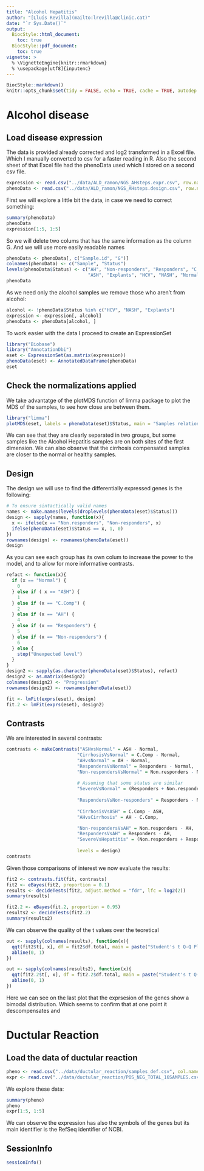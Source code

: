 ```yaml
---
title: "Alcohol Hepatitis"
author: "[Lluís Revilla](mailto:lrevilla@clinic.cat)"
date: "`r Sys.Date()`"
output: 
  BiocStyle::html_document:
    toc: true
  BiocStyle::pdf_document:
    toc: true
vignette: >
  % \VignetteEngine{knitr::rmarkdown}
  % \usepackage[utf8]{inputenc}
---
```


```r
BiocStyle::markdown()
knitr::opts_chunk$set(tidy = FALSE, echo = TRUE, cache = TRUE, autodep = TRUE)
```
# Alcohol disease
## Load disease expression

The data is provided already corrected and log2 transformed in a Excel file. Which I manually converted to csv for a faster reading in R. Also the second sheet of that Excel file had the phenoData used which I stored on a second csv file.

```r
expression <- read.csv("../data/ALD_ramon/NGS_AHsteps.expr.csv", row.names = 1)
phenoData <- read.csv("../data/ALD_ramon/NGS_AHsteps.design.csv", row.names = 1)
```

First we will explore a little bit the data, in case we need to correct something:

```r
summary(phenoData)
phenoData
expression[1:5, 1:5]
```

So we will delete two colums that has the same information as the column G. And we will use more easily readable names

```r
phenoData <- phenoData[, c("Sample.id", "G")]
colnames(phenoData) <- c("Sample", "Status")
levels(phenoData$Status) <- c("AH", "Non-responders", "Responders", "C.Comp", 
                              "ASH", "Explants", "HCV", "NASH", "Normal")
phenoData
```

As we need only the alcohol samples we remove those who aren't from alcohol:

```r
alcohol <- !phenoData$Status %in% c("HCV", "NASH", "Explants")
expression <- expression[, alcohol]
phenoData <- phenoData[alcohol, ]
```

To work easier with the data I proceed to create an ExpressionSet

```r
library("Biobase")
library("AnnotationDbi")
eset <- ExpressionSet(as.matrix(expression))
phenoData(eset) <- AnnotatedDataFrame(phenoData)
eset
```

## Check the normalizations applied 
We take advantatge of the plotMDS function of limma package to plot the MDS of the samples, to see how close are between them. 

```r
library("limma")
plotMDS(eset, labels = phenoData(eset)$Status, main = "Samples relationships")
```

We can see that they are clearly separated in two groups, but some samples like the Alcohol Hepatitis samples are on both sites of the first dimension. We can also observe that the cirrhosis compensated samples are closer to the normal or healthy samples.  

## Design 

The design we will use to find the differentially expressed genes is the following:
```r
# To ensure sintactically valid names
names <- make.names(levels(droplevels(phenoData(eset)$Status))) 
design <- sapply(names, function(x){
  x <- ifelse(x == "Non.responders", "Non-responders", x)
  ifelse(phenoData(eset)$Status == x, 1, 0)
})
rownames(design) <- rownames(phenoData(eset))
design
```

As you can see each group has its own colum to increase the power to the model, and to allow for more informative contrasts.
```r
refact <- function(x){
  if (x == "Normal") {
    0
  } else if ( x == "ASH") {
    1
  } else if (x == "C.Comp") {
    2
  } else if (x == "AH") {
    4
  } else if (x == "Responders") {
    5
  } else if (x == "Non-responders") {
    6
  } else {
    stop("Unexpected level")
  }
}
design2 <- sapply(as.character(phenoData(eset)$Status), refact)
design2 <- as.matrix(design2)
colnames(design2) <- "Progression"
rownames(design2) <- rownames(phenoData(eset))
```


```r
fit <- lmFit(exprs(eset), design)
fit.2 <- lmFit(exprs(eset), design2)
```

## Contrasts

We are interested in several contrasts:
```r
contrasts <- makeContrasts("ASHvsNormal" = ASH - Normal,
                          "CirrhosisVsNormal" = C.Comp - Normal,
                          "AHvsNormal" = AH - Normal,
                          "RespondersVsNormal" = Responders - Normal,
                          "Non-respondersVsNormal" = Non.responders - Normal,
                          
                          # Assuming that some status are similar
                          "SevereVsNormal" = (Responders + Non.responders)/2 - Normal,
                          
                          "RespondersVsNon-responders" = Responders - Non.responders,
                          
                          "CirrhosisVsASH" = C.Comp - ASH,
                          "AHvsCirrhosis" = AH - C.Comp,

                          "Non-respondersVsAH" = Non.responders - AH,
                          "RespondersVsAH" = Responders - AH,
                          "SevereVsHepatitis" = (Non.responders + Responders)/2 - AH,
                          
                          levels = design)
contrasts
```

Given those comparisons of interest we now evaluate the results:

```r
fit2 <- contrasts.fit(fit, contrasts)
fit2 <- eBayes(fit2, proportion = 0.1)
results <- decideTests(fit2, adjust.method = "fdr", lfc = log2(2))
summary(results)

fit2.2 <- eBayes(fit.2, proportion = 0.95)
results2 <- decideTests(fit2.2)
summary(results2)
```

We can observe the quality of the t values over the teoretical 
```r
out <- sapply(colnames(results), function(x){
  qqt(fit2$t[, x], df = fit2$df.total, main = paste("Student's t Q-Q Plot of", x))
  abline(0, 1)
})

out <- sapply(colnames(results2), function(x){
  qqt(fit2.2$t[, x], df = fit2.2$df.total, main = paste("Student's t Q-Q Plot of", x))
  abline(0, 1)
})
```
Here we can see on the last plot that the exprsesion of the genes show a bimodal distribution. Which seems to confirm that at one point it descompensates and 

# Ductular Reaction
## Load the data of ductular reaction

```r
pheno <- read.csv("../data/ductular_reaction/samples_def.csv", col.names = 1)
expr <- read.csv("../data/ductular_reaction/POS_NEG_TOTAL_16SAMPLES.csv", col.names = 1)
```
We explore these data:

```r
summary(pheno)
pheno
expr[1:5, 1:5]
```
We can observe the expression has also the symbols of the genes but its main identifier is the RefSeq identifier of NCBI.

## SessionInfo
```r
sessionInfo()
```

